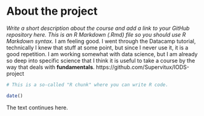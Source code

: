 
# About the project

*Write a short description about the course and add a link to your GitHub repository here. This is an R Markdown (.Rmd) file so you should use R Markdown syntax.*
I am feeling good. I went through the Datacamp tutorial, technically I knew that stuff at some point, but since I never use it, it is a good repetition. I am working somewhat with data science, but I am already so deep into specific science that I think it is useful to take a course by the way that deals with **fundamentals**.
https://github.com/Supervitux/IODS-project

```r
# This is a so-called "R chunk" where you can write R code.

date()

```
The text continues here.

